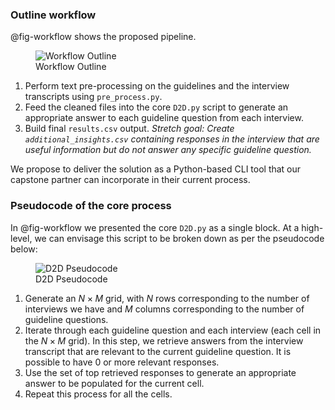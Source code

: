 ### Outline workflow

@fig-workflow shows the proposed pipeline. 

![Workflow Outline](img/D2D_Workflow.jpg){#fig-workflow}

1. Perform text pre-processing on the guidelines and the interview transcripts using `pre_process.py`.
2. Feed the cleaned files into the core `D2D.py` script to generate an appropriate answer to each guideline question from each interview.
3. Build final `results.csv` output. _Stretch goal: Create `additional_insights.csv` containing responses in the interview that are useful information but do not answer any specific guideline question._

We propose to deliver the solution as a Python-based CLI tool that our capstone partner can incorporate in their current process.


### Pseudocode of the core process

In @fig-workflow we presented the core `D2D.py` as a single block. At a high-level, we can envisage this script to be broken down as per the pseudocode below:

![D2D Pseudocode](img/D2D_Process_all.png){#fig-d2d}

1. Generate an $N \times M$ grid, with $N$ rows corresponding to the number of interviews we have and $M$ columns corresponding to the number of guideline questions.
2. Iterate through each guideline question and each interview (each cell in the $N \times M$ grid). In this step, we retrieve answers from the interview transcript that are relevant to the current guideline question. It is possible to have 0 or more relevant responses.
3. Use the set of top retrieved responses to generate an appropriate answer to be populated for the current cell. 
4. Repeat this process for all the cells.
